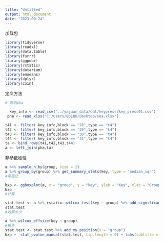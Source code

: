 ```yaml
---
title: "Untitled"
output: html_document
date: "2023-09-24"
---
```


加载包
```r
library(tidyverse)
library(readxl)
library(data.table)
library(furrr)
library(ggpubr)
library(rstatix)
library(datarium)
library(emmeans)
library(dplyr)
library(coin)

```

定义方法
```r
# 筛选pha

  key_info <- read_csv("../yajuan_data/out/keypress/key_press01.csv")
 pha <- read_xlsx("C:/Users/86180/Desktop/sea.xlsx")

t41 <- filter( key_info,block == "28",type == "t4")
t42 <- filter( key_info,block == "29",type == "t4")
t43 <- filter( key_info,block == "30",type == "t4")
t44 <- filter( key_info,block == "31",type == "t4")
ta <- bind_rows(t41,t42,t43,t44)
a <- left_join(pha,ta)

```

非参数检验

```r
a %>% sample_n_by(group, size = 2)
a %>% group_by(group) %>% get_summary_stats(key, type = "median_iqr")
#可视化

bxp <- ggboxplot(a, x = "group", y = "key", ylab = "Key", xlab = "Groups", add = "jitter")
bxp
#计算

stat.test <- a %>% rstatix::wilcox_test(key ~ group) %>% add_significance()
stat.test
#效果大小

a %>% wilcox_effsize(key ~ group)
#报告
stat.test <- stat.test %>% add_xy_position(x = "group")
bxp +  stat_pvalue_manual(stat.test, tip.length = 0) + labs(subtitle = get_test_label(stat.test, detailed = TRUE))

```

